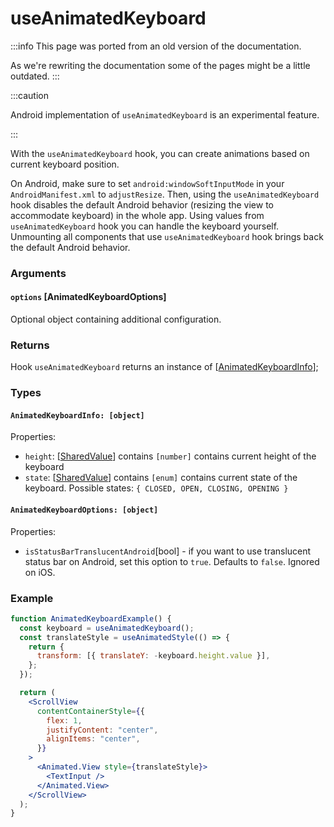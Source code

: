 # useAnimatedKeyboard

:::info
This page was ported from an old version of the documentation.

As we're rewriting the documentation some of the pages might be a little outdated.
:::

:::caution

Android implementation of `useAnimatedKeyboard` is an experimental feature.

:::

With the `useAnimatedKeyboard` hook, you can create animations based on current keyboard position.

On Android, make sure to set `android:windowSoftInputMode` in your `AndroidManifest.xml` to `adjustResize`. Then, using the `useAnimatedKeyboard` hook disables
the default Android behavior (resizing the view to accommodate keyboard) in the whole app. Using values from `useAnimatedKeyboard` hook you can handle the keyboard yourself. Unmounting all components that use `useAnimatedKeyboard` hook brings back the default Android behavior.

### Arguments

#### `options` [AnimatedKeyboardOptions]

Optional object containing additional configuration.

### Returns

Hook `useAnimatedKeyboard` returns an instance of [[AnimatedKeyboardInfo](#animatedkeyboard-object)];

### Types

#### `AnimatedKeyboardInfo: [object]`

Properties:

- `height`: [[SharedValue](/docs/core/useSharedValue)] contains `[number]`
  contains current height of the keyboard
- `state`: [[SharedValue](/docs/core/useSharedValue)] contains `[enum]`
  contains current state of the keyboard. Possible states: `{ CLOSED, OPEN, CLOSING, OPENING }`

#### `AnimatedKeyboardOptions: [object]`

Properties:

- `isStatusBarTranslucentAndroid`[bool] - if you want to use translucent status bar on Android, set this option to `true`. Defaults to `false`. Ignored on iOS.

### Example

```jsx
function AnimatedKeyboardExample() {
  const keyboard = useAnimatedKeyboard();
  const translateStyle = useAnimatedStyle(() => {
    return {
      transform: [{ translateY: -keyboard.height.value }],
    };
  });

  return (
    <ScrollView
      contentContainerStyle={{
        flex: 1,
        justifyContent: "center",
        alignItems: "center",
      }}
    >
      <Animated.View style={translateStyle}>
        <TextInput />
      </Animated.View>
    </ScrollView>
  );
}
```
